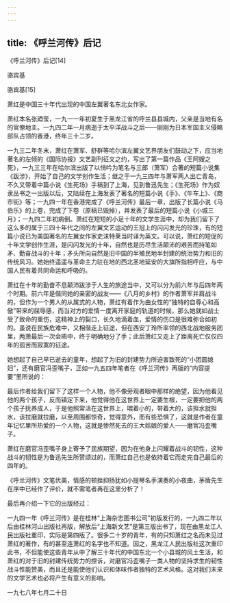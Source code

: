 ```yaml
---
---
---
```

title: 《呼兰河传》后记
---




《呼兰河传》后记[14]



骆宾基


骆宾基[15]


萧红是中国三十年代出现的中国左翼著名东北女作家。

萧红本名张廼莹，一九一一年初夏生于黑龙江省的呼兰县县城内，父亲是当地有名的官僚地主。一九四二年一月病逝于太平洋战斗之后——刚刚为日本军国主义侵略部队占领的香港，终年三十二岁。

一九三二年冬末，萧红在萧军、舒群等哈尔滨左翼文艺界朋友们鼓动之下，应当地著名的左倾的《国际协报》文艺副刊征文之约，写出了第一篇作品《王阿嫂之死》，一九三三年在哈尔滨出版了以悄吟为笔名与三郎（萧军）合著的短篇小说集《跋涉》，开始了自己的文学创作生活；继之于一九三四年与萧军两人出亡青岛，不久又带着中篇小说《生死场》手稿到了上海，见到鲁迅先生；《生死场》作为奴隶丛书之一出版以后，又陆续在上海发表了著名的短篇小说《手》、《牛车上》、《商市街》等；一九四一年在香港完成了《呼兰河传》最后一章，出版了长篇小说《马伯乐》的上卷，完成了下卷（原稿已毁掉），并发表了最后的短篇小说《小城三月》；一九四二年初病倒。萧红在短短的小足十年的文学生涯中，却为我们留下了这么多的属于三四十年代之间的左翼文艺运动的王冠上的闪闪发光的珍珠，有的短篇小说已为美国著名的左翼女作家史沫特莱当时译为英文。可以说，萧红的短促的十年文学创作生涯，是闪闪发光的十年，自然也是历尽生活颠沛的艰苦而持笔如矛、勤奋战斗的十年；矛头所向自然是旧中国的半殖民地半封建的统治势力和旧的传统风习。她始终遥遥与革命主力驻在地的西北圣地延安的大旗所指相呼应，与中国人民有着共同命运和呼吸的。

萧红在十年的勤奋不息颠沛跋涉于人生的旅途当中，又可以分为前六年与后四年两个时期。前六年是偕同她的亲密的战友——《八月的乡村》的作者萧军并肩战斗的，但作为一个男人的从属式的人物，萧红有着作为由女性的“独特的自尊心和高傲”带来的屈辱感，而当对方的爱情一度离开家庭的轨道的时候，那么她就如战士受了致命的重伤，这精神上的裂口，长久地滴着血，爱情的伤口是很难弥合如初的。虽说在民族危难中，又相偕走上征途，但在西安丁玲所率领的西北战地服务团里，两萧最后一次会晤中，终于明确地分了手；此后萧红又走上了距离死亡仅仅四年的孤苦而寂寞的征途。

她想起了自己早已逝去的童年，想起了为旧的封建势力所迫害致死的“小团圆媳妇”，还有磨官冯歪嘴子，正如一九五四年笔者在《呼兰河传》再版的“内容提要”里所说的：

最后作者给我们留下了这样一个人物，他不像旁观者眼中那样的绝望，因为他看见他的两个孩子，反而镇定下来，他觉得他在这世界上一定要生根，一定要把他的两个孩子抚养成人，于是他照常活在这世界上，喂着小的，带着大的，该担水就担水，该拉磨就拉磨，以至周围都惊奇，觉得意外，而有些恐惧了，这就是作者在童年记忆里所热爱的一个人物，这就是惨然死去的王大姑娘的爱人——磨官冯歪嘴子。

萧红在磨官冯歪嘴子身上寄予了民族期望，因为在他身上闪耀着战斗的韧性，这种战斗的韧性是为鲁迅先生所赞颂过的，而萧红自己也是依持着它而走完自己最后的四年的。

《呼兰河传》文笔优美，情感的顿挫抑扬犹如小提琴名手演奏的小夜曲，茅盾先生在序中已经作了评价，就不需笔者再在这里分析了！

最后再介绍一下它的出版经过：

一九四一年《呼兰河传》是在桂林“上海杂志图书公司”初版发行的，一九四二年以后由桂林河山出版社再版，解放后“上海新文艺”是第三版出书了，现在由黑龙江人民出版社重印，实际是第四版了。很多二十岁的青年，有的只知萧红之名而未见过萧红的著作，有的甚至连萧红的名字也不知道。因之，黑龙江人民出版社这次重印此书，不但能使这些青年从中了解三十年代的中国东北一个小县城的风土生活，和萧红的对于旧的封建传统势力的控诉，对磨官冯歪嘴子一类人物的坚持求生的韧性战斗性能赞美，而且还是能使他们认识和体味作者独特的艺术风格。这对我们未来的文学艺术也必将产生有意义的影响。

一九七八年七月二十日